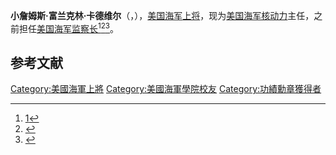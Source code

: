 {{blpsources|time=2016-04-19T02:37:33+00:00}}
{{expand|time=2016-04-19T02:37:33+00:00}}
{{Infobox military person
| honorific_prefix  =  海军上将
| name              = 小詹姆斯·卡德维尔
| honorific_suffix  = 
| image         = ADM James Caldwell 2015.jpg
| image_size    = 
| alt           = 
| caption       = 
| native_name       = 
| native_name_lang  = 
| birth_name    = 
| nickname      = 法蘭克（Frank）
| birth_date    = {{birth date and age|1959|5|24}}
| birth_place   = [[美國|美國]][[威斯康辛州|威斯康辛州]][[綠灣_(威斯康辛州)|綠灣]]
| death_date    = <!-- {{Death date and age|YYYY|MM|DD|YYYY|MM|DD}} death date first, then birth date -->
| death_place   = 
| placeofburial = 
| placeofburial_label = 
| placeofburial_coordinates = <!-- {{Coord|LAT|LONG|display=inline,title}} -->
| allegiance    = {{USA}}
| branch        = {{navy|United States}}
| serviceyears  = 1981年至今
| rank          = [[File:US_Navy_O9_infobox.svg|25px]] [[上将_(美国)|上将]]
| servicenumber = <!-- Do not use data from primary sources such as service records -->
| unit          = 
| commands      = 海军核动力主任<br/>[[海军监察长|海军监察长]]
| battles       = 
| battles_label = 
| awards        = {{plainlist|
* [[海军杰出服役勋章|海军杰出服役勋章]]
}}
| memorials     =
| spouse        = <!-- Add spouse if reliably sourced --> 
| relations     =
| laterwork     = 
| signature     = 
| signature_size =
| signature_alt =
| website       = <!-- {{URL|example.com}} -->
| module        = 
}}
'''小詹姆斯·富兰克林·卡德维尔'''（{{lang-en|'''James Franklin Caldwell, Jr.'''}}，{{bd|1959年|5月24日||}}），[[美国海军|美国海军]][[上将_(美国)|上将]]，现为[[美国海军核动力|美国海军核动力]]主任，之前担任[[美国海军监察长|美国海军监察长]]<ref>[http://www.defensenews.com/story/breaking-news/2015/07/22/nr-naval-nuclear-reactors-caldwell-richardson-greenert-rickover-submarine-navy/30539765/]</ref><ref>{{Cite web |url=http://www.navy.mil/submit/display.asp?story_id=90649 |title=存档副本 |access-date=2016-04-19 |archive-date=2018-09-21 |archive-url=https://web.archive.org/web/20180921153246/https://www.navy.mil/submit/display.asp?story_id=90649 |dead-url=yes }}</ref><ref>{{Cite web|title=United States Navy Biography, Vice Admiral James F. Caldwell, Jr., Naval Inspector General|url=http://www.navy.mil/navydata/bios/navybio.asp?bioID=423|accessdate=2014-11-22|archive-date=2020-06-16|archive-url=https://web.archive.org/web/20200616210729/https://www.navy.mil/navydata/bios/navybio.asp?bioID=423|dead-url=no}}</ref>。

==参考文献==
{{reflist}}

[[Category:美國海軍上將|Category:美國海軍上將]]
[[Category:美國海軍學院校友|Category:美國海軍學院校友]]
[[Category:功績勳章獲得者|Category:功績勳章獲得者]]